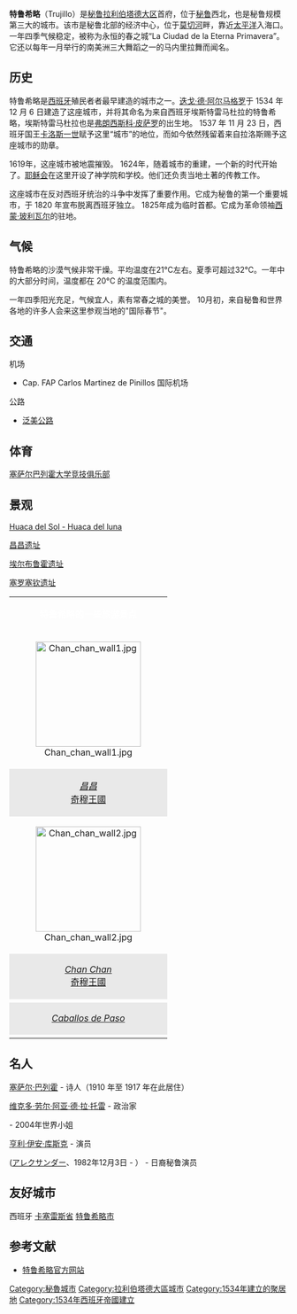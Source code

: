 {{Infobox settlement
|official_name          = 特鲁希略
|other_name             =
|native_name            =  Trujillo
|nickname               = La Ciudad de la Eterna Primavera <br> (The City of Eternal Spring)
|motto                  = 
| image_skyline                   = Trujillo Peru Collage.png
| image_caption                   = 特鲁希略
|imagesize              = 285px
|image_seal             = 
|seal_size              = 
|image_flag             = Flag of Trujillo (Peru).svg
|flag_size              = 100px
|image_shield           = Escudo de Trujillo (Perú).svg
|shield_size            = 75px
|image_blank_emblem              = 
|blank_emblem_size          =
|image_map              = Plano de la ciudad de Trujillo, CUT.jpg
|mapsize                = 250px
| pushpin_map                     = Peru
| pushpin_label_position          = 
| pushpin_mapsize                 = 
| pushpin_map_caption             = 在秘鲁的位置
|subdivision_type       = 国家
|subdivision_name       = {{PER}}
|subdivision_type1      = 大区
|subdivision_name1      = [[拉利伯塔德大区|拉利伯塔德大区]]
|subdivision_type2      = 省
|subdivision_name2      = [[特鲁希略省|特鲁希略省]]
|subdivision_type3      = 
|subdivision_name3      = 
|subdivision_type4      = 
|subdivision_name4      = 
|government_type        = 民主制
|leader_title           = 市长
|leader_name            = [[César_Acuña_Peralta|César Acuña Peralta]]
|established_title      = 建立
|established_date       = 1534年12月6日
|established_title2     =  <!-- Incorporated (town) -->
|established_date2      = 
|established_title3     =  <!-- Incorporated (city) -->
|established_date3      = 
|area_magnitude         = 
|unit_pref              = <!--Enter: Imperial, if Imperial (metric) is desired-->
|area_footnotes         =
|area_total_km2             = 1100 
|area_land_km2              = 
|area_water_km2             = 
|area_total_sq_mi        = 
|area_land_sq_mi         = 
|area_water_sq_mi        = 
|area_water_percent     = 
|area_urban_km2             = 
|area_urban_sq_mi        = 
|area_metro_km2             = 
|area_metro_sq_mi        = 
|population_as_of       = 
|population_footnotes   =
|population_note        = 2012年人口统计
|settlement_type        = <!--For Town or Village (Leave blank for the default City) -->
|population_total       = 914,000 
|population_density_km2     = 462.63
|population_density_sq_mi = 
|population_metro       = 906,313 
|population_density_metro_km2 = 824
|population_density_metro_sq_mi =
|population_urban       = 790,000
|population_density_urban_km2 = 
|population_density_urban_mi2 =
|timezone               = PET
|utc_offset             = -5
|timezone_DST           = PET
|utc_offset_DST         = -5
|latd                   = 8  <!-- degrees -->
|latm                   = 6  <!-- minutes -->
|lats                   = 43.2   <!-- seconds -->
|latNS                  = S  <!-- South -->
|longd                  = 79 <!-- degrees -->
|longm                  = 1  <!-- minutes -->
|longs                  = 43.68   <!-- seconds -->
|longEW                 = W  <!-- West -->
|elevation_footnotes    =  <!--for references: use<ref> </ref> tags-->
|elevation_m            = 34 
|elevation_ft           = 
|postal_code_type       =  <!-- enter ZIP code, Postcode, Post code, Postal code... -->
|postal_code            =
|area_code              = 44
|website                = [http://www.munitrujillo.gob.pe Trujillo city]
|footnotes              = 
}}
'''特鲁希略'''（Trujillo）是[[秘鲁|秘鲁]][[拉利伯塔德大区|拉利伯塔德大区]]首府，位于[[秘鲁|秘鲁]]西北，也是秘鲁规模第三大的城市。该市是秘鲁北部的经济中心，位于[[莫切河|莫切河]]畔，靠近[[太平洋|太平洋]]入海口。一年四季气候稳定，被称为永恒的春之城“La Ciudad de la Eterna Primavera”。它还以每年一月举行的南美洲三大舞蹈之一的马内里拉舞而闻名。

== 历史 ==
<div align="left">
特鲁希略是[[西班牙|西班牙]]殖民者者最早建造的城市之一。[[迭戈·德·阿爾馬格羅|迭戈·德·阿尔马格罗]]于 1534 年 12 月 6 日建造了这座城市，并将其命名为来自西班牙埃斯特雷马杜拉的特鲁希略，埃斯特雷马杜拉也是[[法蘭西斯克·皮澤洛|弗朗西斯科·皮萨罗]]的出生地。 1537 年 11 月 23 日，西班牙国王[[卡洛斯一世_(葡萄牙)|卡洛斯一世]]赋予这里“城市”的地位，而如今依然残留着来自拉洛斯赐予这座城市的勋章。

1619年，这座城市被地震摧毁。 1624年，随着城市的重建，一个新的时代开始了。[[耶稣会|耶稣会]]在这里开设了神学院和学校。他们还负责当地土著的传教工作。

这座城市在反对西班牙统治的斗争中发挥了重要作用。它成为秘鲁的第一个重要城市，于 1820 年宣布脱离西班牙独立。 1825年成为临时首都。它成为革命领袖[[西蒙·玻利瓦尔|西蒙·玻利瓦尔]]的驻地。

== 气候 ==
特鲁希略的沙漠气候非常干燥。平均温度在21°C左右。夏季可超过32℃。一年中的大部分时间，温度都在 20°C 的温度范围内。

一年四季阳光充足，气候宜人，素有常春之城的美誉。 10月初，来自秘鲁和世界各地的许多人会来这里参观当地的"国际春节"。

== 交通 ==
机场

* Cap. FAP Carlos Martinez de Pinillos 国际机场

公路

* [[泛美公路|泛美公路]]

== 体育 ==
[[塞萨尔巴列霍大学竞技俱乐部|塞萨尔巴列霍大学竞技俱乐部]]

== 景观 ==
[[Huaca_del_Sol_-_Huaca_del_moon|Huaca del Sol - Huaca del luna]]

[[昌昌|昌昌遗址]]

[[埃尔布鲁霍遗址|埃尔布鲁霍遗址]]

[[塞罗塞钦遗址|塞罗塞钦遗址]]
{| class="toc" cellpadding="0" cellspacing="3" width="700px" style="float:center; margin: 0.5em 0.5em 0.5em 1em; padding: 0.5e "
| colspan="8" style="background:#green; color:white; font-size:100%" align="center" bgcolor="green" |'''特鲁希略的一些旅游景点'''
|-
| align="center" valign="center" bgcolor="white" |[[File:Chan_chan_wall1.jpg|190px]]
| align="center" valign="center" bgcolor="white" |[[File:Moche-huaca-del-sol.JPG|190px]]
| align="center" valign="center" bgcolor="white" |[[File:Huanchaco.jpg|190px]]
| align="center" valign="center" bgcolor="white" |[[File:Trujillo_Août_2007_-_Temple_Arco_Iris.jpg|190px]]
|-
| style="background:#e9e9e9;" align="center" |''[[昌昌|昌昌]]''<br />[[奇穆王國|奇穆王國]]
| style="background:#e9e9e9;" align="center" |''[[Huaca_del_Sol|Huaca del Sol]]''<br />
| style="background:#e9e9e9;" align="center" |''[[Huanchaco|Huanchaco]]''<br />[[caballitos_de_totora|caballitos de totora]]
| style="background:#e9e9e9;" align="center" |''[[Huaca_of_Dragon|Huaca of Dragon]]''<br />[[奇穆王國|奇穆王國]]
|-
| align="center" valign="center" bgcolor="white" |[[File:Chan_chan_wall2.jpg|190px]]
| align="center" valign="center" bgcolor="white" |[[File:Huaca_58.jpg|190px]]
| align="center" valign="center" bgcolor="white" |[[File:Trujillo_Perú_Balcón.jpg|190px]]
| align="center" valign="center" bgcolor="white" |[[File:Casa_de_Haya.jpg|190px]]
|-
| style="background:#e9e9e9;" align="center" |''[[Chan_Chan|Chan Chan]]''<br />[[奇穆王國|奇穆王國]]
| style="background:#e9e9e9;" align="center" |''[[Huaca_de_la_Luna|Huaca de la Luna]]''<br />
| style="background:#e9e9e9;" align="center" |''[[balcony|balcony]]''<br />
| style="background:#e9e9e9;" align="center" |''[[Museum|Museum House Haya de la Torre]]''<br /> 
|-

| align="center" valign="center" bgcolor="white" |
| align="center" valign="center" bgcolor="white" |

|-
| style="background:#e9e9e9;" align="center" |''[[Caballos_de_Paso|Caballos de Paso]]''<br /> 
| style="background:#e9e9e9;" align="center" |''[[Festival_de_San_José|Festival de San José]]''<br /> 
|-

|}

== 名人 ==
[[塞萨尔·巴列霍|塞萨尔·巴列霍]]  - 诗人（1910 年至 1917 年在此居住）

[[维克多·劳尔·阿亚·德·拉·托雷|维克多·劳尔·阿亚·德·拉·托雷]]  - 政治家

{{link-en|María Julia Mantilla|María Julia Mantilla}} - 2004年世界小姐

[[亨利·伊安·库斯克|亨利·伊安·库斯克]] - 演员

{{link-ja|ALEXANDER|ALEXANDER}}([[アレクサンダー|アレクサンダー]]、1982年12月3日 - ） - 日裔秘鲁演员
</div>

== 友好城市 ==
西班牙 [[卡塞雷斯省|卡塞雷斯省]] [[特鲁希略_(卡塞雷斯省)|特鲁希略市]]

== 参考文献 ==
* [http://www.munitrujillo.gob.pe/ 特鲁希略官方网站]

{{秘鲁大城市}}

{{DEFAULTSORT:Trujillo, Peru}}
[[Category:秘魯城市|Category:秘魯城市]]
[[Category:拉利伯塔德大區城市|Category:拉利伯塔德大區城市]]
[[Category:1534年建立的聚居地|Category:1534年建立的聚居地]]
[[Category:1534年西班牙帝國建立|Category:1534年西班牙帝國建立]]